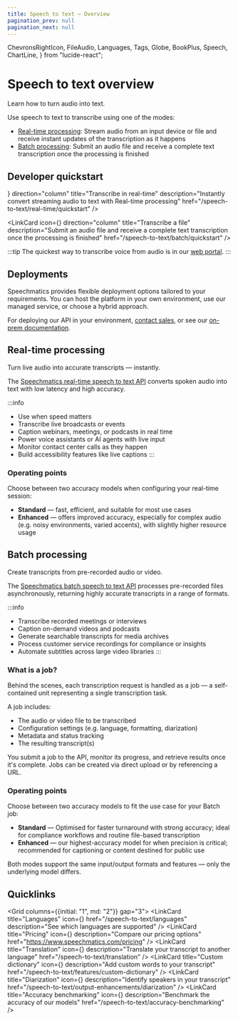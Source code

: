 ```yaml
---
title: Speech to text — Overview
pagination_prev: null
pagination_next: null
---
```

  ChevronsRightIcon,
  FileAudio,
  Languages,
  Tags,
  Globe,
  BookPlus,
  Speech,
  ChartLine,
} from "lucide-react";

# Speech to text overview

Learn how to turn audio into text.

Use speech to text to transcribe using one of the modes:
- [Real-time processing](#real-time-processing): Stream audio from an input device or file and receive instant updates of the transcription as it happens
- [Batch processing](#batch-processing): Submit an audio file and receive a complete text transcription once the processing is finished

## Developer quickstart

<Flex gap="3" mt="3" mb="5">
  <LinkCard
    icon={<ChevronsRightIcon/>}
    direction="column"
    title="Transcribe in real-time"
    description="Instantly convert streaming audio to text with Real-time processing"
    href="/speech-to-text/real-time/quickstart"
  />

  <LinkCard
    icon={<FileAudio/>}
    direction="column"
    title="Transcribe a file"
    description="Submit an audio file and receive a complete text transcription once the processing is finished"
    href="/speech-to-text/batch/quickstart"
  />
</Flex>


:::tip
The quickest way to transcribe voice from audio is in our [web portal](https://portal.speechmatics.com/jobs/create/batch).
:::

## Deployments

Speechmatics provides flexible deployment options tailored to your requirements. You can host the platform in your own environment, use our managed service, or choose a hybrid approach.

For deploying our API in your environment, [contact sales](https://www.speechmatics.com/speak-to-sales), or see our [on-prem documentation](/deployments).

## Real-time processing

Turn live audio into accurate transcripts — instantly.

The [Speechmatics real-time speech to text API](/api-ref/realtime-transcription-websocket) converts spoken audio into text with low latency and high accuracy.

:::info
- Use when speed matters
- Transcribe live broadcasts or events
- Caption webinars, meetings, or podcasts in real time
- Power voice assistants or AI agents with live input
- Monitor contact center calls as they happen
- Build accessibility features like live captions
:::

### Operating points

Choose between two accuracy models when configuring your real-time session:
- **Standard** — fast, efficient, and suitable for most use cases
- **Enhanced** — offers improved accuracy, especially for complex audio (e.g. noisy environments, varied accents), with slightly higher resource usage

## Batch processing

Create transcripts from pre-recorded audio or video.

The [Speechmatics batch speech to text API](/api-ref/batch/create-a-new-job) processes pre-recorded files asynchronously, returning highly accurate transcripts in a range of formats.

:::info
- Transcribe recorded meetings or interviews
- Caption on-demand videos and podcasts
- Generate searchable transcripts for media archives
- Process customer service recordings for compliance or insights
- Automate subtitles across large video libraries
:::


### What is a job?

Behind the scenes, each transcription request is handled as a job — a self-contained unit representing a single transcription task.

A job includes:
- The audio or video file to be transcribed
- Configuration settings (e.g. language, formatting, diarization)
- Metadata and status tracking
- The resulting transcript(s)

You submit a job to the API, monitor its progress, and retrieve results once it's complete. Jobs can be created via direct upload or by referencing a URL.

### Operating points

Choose between two accuracy models to fit the use case for your Batch job:
- **Standard** — Optimised for faster turnaround with strong accuracy; ideal for compliance workflows and routine file-based transcription
- **Enhanced** — our highest-accuracy model for when precision is critical; recommended for captioning or content destined for public use

Both modes support the same input/output formats and features — only the underlying model differs.


## Quicklinks

<Grid columns={{initial: "1", md: "2"}} gap="3">
  <LinkCard
    title="Languages"
    icon={<Globe/>}
    href="/speech-to-text/languages"
    description="See which languages are supported"
  />
  <LinkCard
    title="Pricing"
    icon={<Tags/>}
    description="Compare our pricing options"
    href="https://www.speechmatics.com/pricing"
  />
  <LinkCard
    title="Translation"
    icon={<Languages/>}
    description="Translate your transcript to another language"
    href="/speech-to-text/translation"
  />
  <LinkCard
    title="Custom dictionary"
    icon={<BookPlus/>}
    description="Add custom words to your transcript"
    href="/speech-to-text/features/custom-dictionary"
  />
  <LinkCard
    title="Diarization"
    icon={<Speech/>}
    description="Identify speakers in your transcript"
    href="/speech-to-text/output-enhancements/diarization"
  />
  <LinkCard
    title="Accuracy benchmarking"
    icon={<ChartLine/>}
    description="Benchmark the accuracy of our models"
    href="/speech-to-text/accuracy-benchmarking"
  />
</Grid>